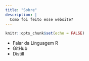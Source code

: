 ```yaml
---
title: "Sobre"
description: |
  Como foi feito esse website?
---
```


```r
knitr::opts_chunk$set(echo = FALSE)
```

- Falar da Linguagem R
- GitHub
- Distill
